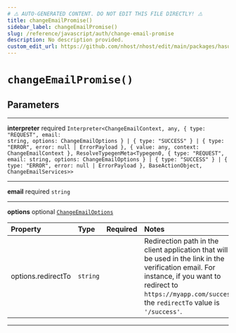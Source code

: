```yaml
---
# ⚠️ AUTO-GENERATED CONTENT. DO NOT EDIT THIS FILE DIRECTLY! ⚠️
title: changeEmailPromise()
sidebar_label: changeEmailPromise()
slug: /reference/javascript/auth/change-email-promise
description: No description provided.
custom_edit_url: https://github.com/nhost/nhost/edit/main/packages/hasura-auth-js/src/promises/changeEmail.ts#L11
---
```


# `changeEmailPromise()`

## Parameters

---

**<span className="parameter-name">interpreter</span>** <span className="optional-status">required</span> <code>Interpreter&lt;ChangeEmailContext, any, { type: "REQUEST", email: string, options: ChangeEmailOptions } &#124; { type: "SUCCESS" } &#124; { type: "ERROR", error: null &#124; ErrorPayload }, { value: any, context: ChangeEmailContext }, ResolveTypegenMeta&lt;Typegen0, { type: "REQUEST", email: string, options: ChangeEmailOptions } &#124; { type: "SUCCESS" } &#124; { type: "ERROR", error: null &#124; ErrorPayload }, BaseActionObject, ChangeEmailServices&gt;&gt;</code>

---

**<span className="parameter-name">email</span>** <span className="optional-status">required</span> <code>string</code>

---

**<span className="parameter-name">options</span>** <span className="optional-status">optional</span> [`ChangeEmailOptions`](/reference/docgen/javascript/auth/types/change-email-options)

| Property                                                                                       | Type                | Required | Notes                                                                                                                                                                                                             |
| :--------------------------------------------------------------------------------------------- | :------------------ | :------: | :---------------------------------------------------------------------------------------------------------------------------------------------------------------------------------------------------------------- |
| <span className="parameter-name"><span className="light-grey">options.</span>redirectTo</span> | <code>string</code> |          | Redirection path in the client application that will be used in the link in the verification email. For instance, if you want to redirect to `https://myapp.com/success`, the `redirectTo` value is `'/success'`. |

---
